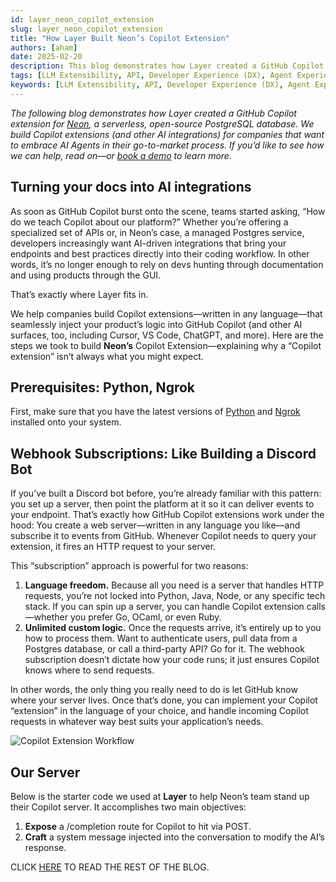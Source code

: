 ```yaml
---
id: layer_neon_copilot_extension
slug: layer_neon_copilot_extension
title: "How Layer Built Neon’s Copilot Extension"
authors: [aham]
date: 2025-02-20
description: This blog demonstrates how Layer created a GitHub Copilot extension for Neon, a serverless, open-source PostgreSQL database. We build Copilot extensions (and other AI integrations) for companies that want to embrace AI Agents in their go-to-market process. If you’d like to see how we can help, read on—or book a demo to learn more
tags: [LLM Extensibility, API, Developer Experience (DX), Agent Experience (AX), GitHub Copilot, Neon]
keywords: [LLM Extensibility, API, Developer Experience (DX), Agent Experience (AX), GitHub Copilot, Neon]
---
```


<head>
  <title>Layer AI Blog | How Layer Built Neon’s Copilot Extension</title>
  <meta name="title" property="og:title" content="Layer AI Blog | How Layer Built Neon’s Copilot Extension"></meta>
  <meta name="author" content="Andrew Hamilton"></meta>
</head>

_The following blog demonstrates how Layer created a GitHub Copilot extension for [Neon](https://neon.tech/), a serverless, open-source PostgreSQL database. We build Copilot extensions (and other AI integrations) for companies that want to embrace AI Agents in their go-to-market process. If you’d like to see how we can help, read on—or [book a demo](https://cal.com/team/layer/demo) to learn more._

## Turning your docs into AI integrations

As soon as GitHub Copilot burst onto the scene, teams started asking, “How do we teach Copilot about our platform?” Whether you’re offering a specialized set of APIs or, in Neon’s case, a managed Postgres service, developers increasingly want AI-driven integrations that bring your endpoints and best practices directly into their coding workflow. In other words, it’s no longer enough to rely on devs hunting through documentation and using products through the GUI.

That’s exactly where Layer fits in. 

We help companies build Copilot extensions—written in any language—that seamlessly inject your product’s logic into GitHub Copilot (and other AI surfaces, too, including Cursor, VS Code, ChatGPT, and more). Here are the steps we took to build **Neon’s** Copilot Extension—explaining why a “Copilot extension” isn’t always what you might expect.

## Prerequisites: Python, Ngrok

First, make sure that you have the latest versions of [Python](https://www.python.org/downloads/) and [Ngrok](https://ngrok.com/downloads/) installed onto your system.

## Webhook Subscriptions: Like Building a Discord Bot

If you’ve built a Discord bot before, you’re already familiar with this pattern: you set up a server, then point the platform at it so it can deliver events to your endpoint. That’s exactly how GitHub Copilot extensions work under the hood: You create a web server—written in any language you like—and subscribe it to events from GitHub. Whenever Copilot needs to query your extension, it fires an HTTP request to your server.

This “subscription” approach is powerful for two reasons:
1. **Language freedom.** Because all you need is a server that handles HTTP requests, you’re not locked into Python, Java, Node, or any specific tech stack. If you can spin up a server, you can handle Copilot extension calls—whether you prefer Go, OCaml, or even Ruby.
2. **Unlimited custom logic.** Once the requests arrive, it’s entirely up to you how to process them. Want to authenticate users, pull data from a Postgres database, or call a third-party API? Go for it. The webhook subscription doesn’t dictate how your code runs; it just ensures Copilot knows where to send requests.

In other words, the only thing you really need to do is let GitHub know where your server lives. Once that’s done, you can implement your Copilot “extension” in the language of your choice, and handle incoming Copilot requests in whatever way best suits your application’s needs.

![Copilot Extension Workflow](./assets/layer_neon_copilot_extension/copilot_extension.jpg)

## Our Server

Below is the starter code we used at **Layer** to help Neon’s team stand up their Copilot server. It accomplishes two main objectives:
1. **Expose** a /completion route for Copilot to hit via POST.
2. **Craft** a system message injected into the conversation to modify the AI’s response.

CLICK [HERE](https://neon.tech/blog/how-to-build-github-copilot-extensions) TO READ THE REST OF THE BLOG.